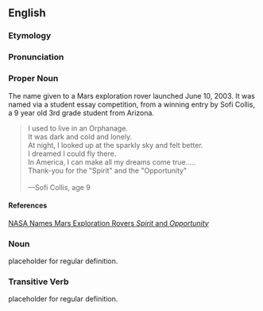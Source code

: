 ==English==
===Etymology===
===Pronunciation===
===Proper Noun===

The name given to a Mars exploration rover launched June 10, 2003.  It was named via a student essay competition, from a winning entry by Sofi Collis, a 9 year old 3rd grade student from Arizona.

<BLOCKQUOTE>
I used to live in an Orphanage.<BR>
It was dark and cold and lonely.<BR>
At night, I looked up at the sparkly sky and felt better.<BR>
I dreamed I could fly there.<BR>
In America, I can make all my dreams come true.....<BR>
Thank-you for the "Spirit" and the "Opportunity"<BR>
<BR>
&mdash;Sofi Collis, age 9
</BLOCKQUOTE>

====References====
[http://www.planetary.org/html/news/articlearchive/headlines/2003/rovers_named.html NASA Names Mars Exploration Rovers <I>Spirit</I> and <I>Opportunity</I>]

===Noun===

placeholder for regular definition.

===Transitive Verb===

placeholder for regular definition.